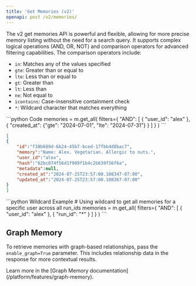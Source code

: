 ```yaml
---
title: 'Get Memories (v2)'
openapi: post /v2/memories/
---
```


The v2 get memories API is powerful and flexible, allowing for more precise memory listing without the need for a search query. It supports complex logical operations (AND, OR, NOT) and comparison operators for advanced filtering capabilities. The comparison operators include:
- `in`: Matches any of the values specified
- `gte`: Greater than or equal to
- `lte`: Less than or equal to
- `gt`: Greater than
- `lt`: Less than
- `ne`: Not equal to
- `icontains`: Case-insensitive containment check
- `*`: Wildcard character that matches everything

<CodeGroup>
```python Code
memories = m.get_all(
    filters={
        "AND": [
            {
                "user_id": "alex"
            },
            {
                "created_at": {"gte": "2024-07-01", "lte": "2024-07-31"}
            }
        ]
    }
)
```

```json Output
[
{
    "id":"f38b689d-6b24-45b7-bced-17fbb4d8bac7",
    "memory":"Name: Alex. Vegetarian. Allergic to nuts.",
    "user_id":"alex",
    "hash":"62bc074f56d1f909f1b4c2b639f56f6a",
    "metadata":null,
    "created_at":"2024-07-25T23:57:00.108347-07:00",
    "updated_at":"2024-07-25T23:57:00.108367-07:00"
}
]
```
</CodeGroup>

<CodeGroup>
```python Wildcard Example
# Using wildcard to get all memories for a specific user across all run_ids
memories = m.get_all(
    filters={
        "AND": [
            {
                "user_id": "alex"
            },
            {
                "run_id": "*"
            }
        ]
    }
)
```
</CodeGroup>

## Graph Memory

To retrieve memories with graph-based relationships, pass the `enable_graph=True` parameter. This includes relationship data in the response for more contextual results.

<Note>
Learn more in the [Graph Memory documentation](/platform/features/graph-memory).
</Note>
